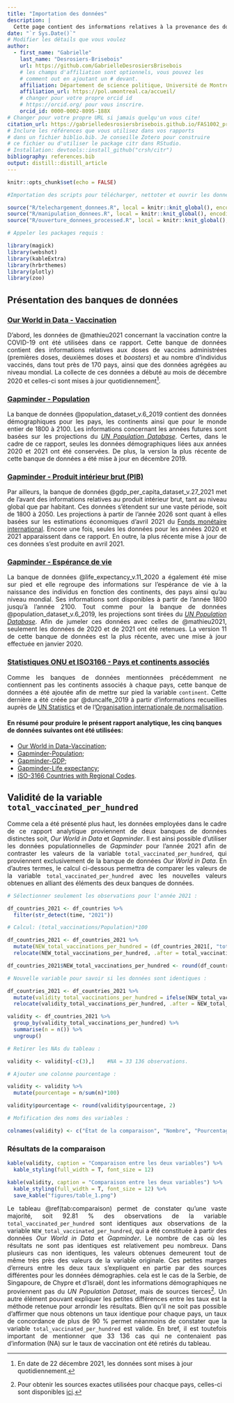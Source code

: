 ```yaml
---
title: "Importation des données"
description: | 
  Cette page contient des informations relatives à la provenance des données employées afin de produire ce rapport analytique, en plus de contenir une vérifier la validité d'une variable contenue dans la banque de données *Our World in Data*.
date: "`r Sys.Date()`"
# Modifier les détails que vous voulez
author:
  - first_name: "Gabrielle"
    last_name: "Desrosiers-Brisebois"
    url: https://github.com/GabrielleDesrosiersBrisebois
    # les champs d'affiliation sont optionnels, vous pouvez les
    # comment out en ajoutant un # devant.
    affiliation: Département de science politique, Université de Montréal
    affiliation_url: https://pol.umontreal.ca/accueil/
    # changer pour votre propre orcid id
    # https://orcid.org/ pour vous inscrire.
    orcid_id: 0000-0002-8095-188X
# Changer pour votre propre URL si jamais quelqu'un vous cite!
citation_url: https://gabrielledesrosiersbrisebois.github.io/FAS1002_projet-final/
# Inclure les références que vous utilisez dans vos rapports
# dans un fichier biblio.bib. Je conseille Zotero pour construire
# ce fichier ou d'utiliser le package citr dans RStudio.
# Installation: devtools::install_github("crsh/citr")
bibliography: references.bib
output: distill::distill_article
---
```


```r
knitr::opts_chunk$set(echo = FALSE)
```

```r
#Importation des scripts pour télécharger, nettoter et ouvrir les données :

source("R/telechargement_donnees.R", local = knitr::knit_global(), encoding = "UTF-8")
source("R/manipulation_donnees.R", local = knitr::knit_global(), encoding = "UTF-8")
source("R/ouverture_donnees_processed.R", local = knitr::knit_global(), encoding = "UTF-8")

# Appeler les packages requis :

library(magick)
library(webshot)
library(kableExtra)
library(hrbrthemes)
library(plotly)
library(zoo)
```

## Présentation des banques de données

### [Our World in Data - Vaccination](https://github.com/owid/covid-19-data/tree/master/public/data/vaccinations)

::: {style="text-align: justify"}
D'abord, les données de @mathieu2021 concernant la vaccination contre la COVID-19 ont été utilisées dans ce rapport. Cette banque de données contient des informations relatives aux doses de vaccins administrées (premières doses, deuxièmes doses et *boosters*) et au nombre d'individus vaccinés, dans tout près de 170 pays, ainsi que des données agrégées au niveau mondial. La collecte de ces données a débuté au mois de décembre 2020 et celles-ci sont mises à jour quotidiennement[^1].
:::

[^1]: En date de 22 décembre 2021, les données sont mises à jour quotidiennement.

### [Gapminder - Population](https://www.gapminder.org/data/documentation/gd003/)

::: {style="text-align: justify"}
La banque de données @population_dataset_v.6_2019 contient des données démographiques pour les pays, les continents ainsi que pour le monde entier de 1800 à 2100. Les informations concernant les années futures sont basées sur les projections du [*UN Population Database*](https://population.un.org/wpp/). Certes, dans le cadre de ce rapport, seules les données démographiques liées aux années 2020 et 2021 ont été conservées. De plus, la version la plus récente de cette banque de données a été mise à jour en décembre 2019.
:::

### [Gapminder - Produit intérieur brut (PIB)](https://www.gapminder.org/data/documentation/gd001/)

::: {style="text-align: justify"}
Par ailleurs, la banque de données @gdp_per_capita_dataset_v.27_2021 met de l'avant des informations relatives au produit intérieur brut, tant au niveau global que par habitant. Ces données s'étendent sur une vaste période, soit de 1800 à 2050. Les projections à partir de l'année 2026 sont quant à elles basées sur les estimations économiques d'avril 2021 du [Fonds monétaire international](https://www.imf.org/en/Publications/WEO/weo-database/2021/April). Encore une fois, seules les données pour les années 2020 et 2021 apparaissent dans ce rapport. En outre, la plus récente mise à jour de ces données s'est produite en avril 2021.
:::

### [Gapminder - Espérance de vie](https://www.gapminder.org/data/documentation/gd004/)

::: {style="text-align: justify"}
La banque de données @life_expectancy_v.11_2020 a également été mise sur pied et elle regroupe des informations sur l'espérance de vie à la naissance des individus en fonction des continents, des pays ainsi qu'au niveau mondial. Ses informations sont disponibles à partir de l'année 1800 jusqu'à l'année 2100. Tout comme pour la banque de données @population_dataset_v.6_2019, les projections sont tirées du [*UN Population Database*](https://population.un.org/wpp/). Afin de jumeler ces données avec celles de @mathieu2021, seulement les données de 2020 et de 2021 ont été retenues. La version 11 de cette banque de données est la plus récente, avec une mise à jour effectuée en janvier 2020.
:::

### [Statistiques ONU et ISO3166 - Pays et continents associés](https://github.com/lukes/ISO-3166-Countries-with-Regional-Codes)

::: {style="text-align: justify"}
Comme les banques de données mentionnées précédemment ne contiennent pas les continents associés à chaque pays, cette banque de données a été ajoutée afin de mettre sur pied la variable `continent`. Cette dernière a été créée par @duncalfe_2019 à partir d'informations recueillies auprès de [UN Statistics](https://unstats.un.org/unsd/methodology/m49/overview) et de l'[Organisation internationale de normalisation](https://www.iso.org/iso-3166-country-codes.html). 
:::

#### En résumé pour produire le présent rapport analytique, les cinq banques de données suivantes ont été utilisées:

-   [Our World in Data-Vaccination](https://github.com/owid/covid-19-data/tree/master/public/data/vaccinations);
-   [Gapminder-Population](https://docs.google.com/spreadsheets/d/14_suWY8fCPEXV0MH7ZQMZ-KndzMVsSsA5HdR-7WqAC0/edit#gid=501532268);
-   [Gapminder-GDP](https://docs.google.com/spreadsheets/d/1gZZ28UiWCVue-tFHMEVOvSO58x7x-w20E23l1wZTR3E/edit#gid=501532268);
-   [Gapminder-Life expectancy](https://docs.google.com/spreadsheets/d/11mulzUH3_cueq-V9D5KIlo9oHE9YYZrUSeVyCin7_rM/edit#gid=501532268);
-   [ISO-3166 Countries with Regional Codes](https://github.com/lukes/ISO-3166-Countries-with-Regional-Codes).

## Validité de la variable `total_vaccinated_per_hundred`

::: {style="text-align: justify"}
Comme cela a été présenté plus haut, les données employées dans le cadre de ce rapport analytique proviennent de deux banques de données distinctes soit, *Our World in Data* et *Gapminder*. Il est ainsi possible d'utiliser les données populationnelles de *Gapminder* pour l'année 2021 afin de contraster les valeurs de la variable `total_vaccinated_per_hundred`, qui proviennent exclusivement de la banque de données *Our World in Data*. En d'autres termes, le calcul ci-dessous permettra de comparer les valeurs de la variable `total_vaccinated_per_hundred` avec les nouvelles valeurs obtenues en alliant des éléments des deux banques de données.
:::

```r
# Sélectionner seulement les observations pour l'année 2021 :

df_countries_2021 <- df_countries %>% 
  filter(str_detect(time, "2021"))

# Calcul: (total_vaccinations/Population)*100

df_countries_2021 <- df_countries_2021 %>% 
  mutate(NEW_total_vaccinations_per_hundred = (df_countries_2021[, "total_vaccinations"] / df_countries_2021[, "Population"]) * 100) %>% 
  relocate(NEW_total_vaccinations_per_hundred, .after = total_vaccinations_per_hundred)

df_countries_2021$NEW_total_vaccinations_per_hundred <- round(df_countries_2021$NEW_total_vaccinations_per_hundred, 2)

# Nouvelle variable pour savoir si les données sont identiques :

df_countries_2021 <- df_countries_2021 %>%
  mutate(validity_total_vaccinations_per_hundred = ifelse(NEW_total_vaccinations_per_hundred == total_vaccinations_per_hundred, "Identique", "Non-identique")) %>% 
  relocate(validity_total_vaccinations_per_hundred, .after = NEW_total_vaccinations_per_hundred)

validity <- df_countries_2021 %>% 
  group_by(validity_total_vaccinations_per_hundred) %>% 
  summarise(n = n()) %>% 
  ungroup() 

# Retirer les NAs du tableau :

validity <- validity[-c(3),]    #NA = 33 136 observations. 

# Ajouter une colonne pourcentage :

validity <- validity %>% 
  mutate(pourcentage = n/sum(n)*100) 

validity$pourcentage <- round(validity$pourcentage, 2)

# Mofification des noms des variables :

colnames(validity) <- c("État de la comparaison", "Nombre", "Pourcentage")
```

### Résultats de la comparaison

```r
kable(validity, caption = "Comparaison entre les deux variables") %>%
  kable_styling(full_width = T, font_size = 12)
```

```r
kable(validity, caption = "Comparaison entre les deux variables") %>%
  kable_styling(full_width = T, font_size = 12) %>% 
  save_kable("figures/table_1.png")
```

::: {style="text-align: justify"}
Le tableau \@ref(tab:comparaison) permet de constater qu'une vaste majorité, soit 92.81 % des observations de la variable `total_vaccinated_per_hundred` sont identiques aux observations de la variable `NEW_total_vaccinated_per_hundred`, qui a été constituée à partir des données *Our World in Data* et *Gapminder*. Le nombre de cas où les résultats ne sont pas identiques est relativement peu nombreux. Dans plusieurs cas non identiques, les valeurs obtenues demeurent tout de même très près des valeurs de la variable originale. Ces petites marges d'erreurs entre les deux taux s'expliquent en partie par des sources différentes pour les données démographies. cela est le cas de la Serbie, de Singapoure, de Chypre et d'Israël, dont les informations démographiques ne proviennent pas du *UN Population Dataset*, mais de sources tierces[^2]. Un autre élément pouvant expliquer les petites différences entre les taux est la méthode retenue pour arrondir les résultats. Bien qu'il ne soit pas possible d'affirmer que nous obtenons un taux identique pour chaque pays, un taux de concordance de plus de 90 % permet néanmoins de constater que la variable `total_vaccinated_per_hundred` est valide. En bref, il est toutefois important de mentionner que 33 136 cas qui ne contenaient pas d'information (NA) sur le taux de vaccination ont été retirés du tableau.
:::

[^2]: Pour obtenir les sources exactes utilisées pour chacque pays, celles-ci sont disponibles [ici](https://github.com/owid/covid-19-data/blob/master/scripts/input/un/population_latest.csv).
